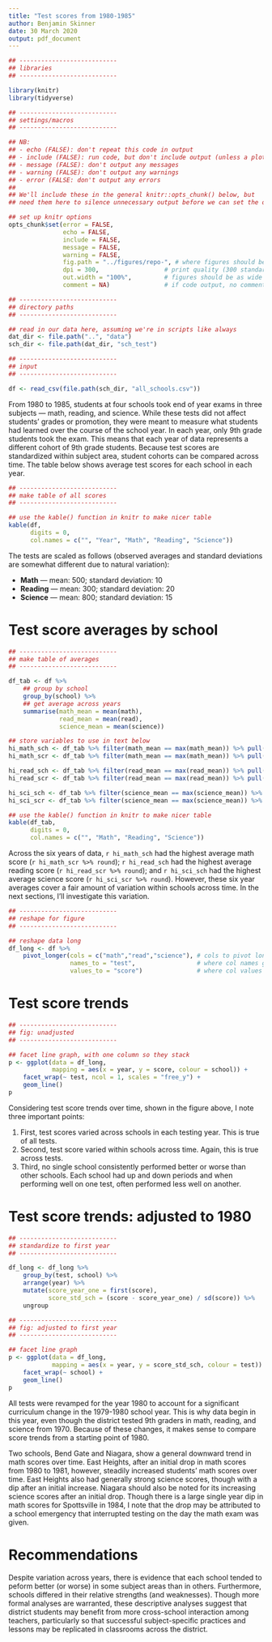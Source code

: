 ```yaml
---
title: "Test scores from 1980-1985"
author: Benjamin Skinner
date: 30 March 2020
output: pdf_document
---
```


```r
## ---------------------------
## libraries
## ---------------------------

library(knitr)
library(tidyverse)

## ---------------------------
## settings/macros
## ---------------------------

## NB:
## - echo (FALSE): don't repeat this code in output
## - include (FALSE): run code, but don't include output (unless a plot)
## - message (FALSE): don't output any messages
## - warning (FALSE): don't output any warnings
## - error (FALSE: don't output any errors
##
## We'll include these in the general knitr::opts_chunk() below, but
## need them here to silence unnecessary output before we can set the options

## set up knitr options
opts_chunk$set(error = FALSE,
               echo = FALSE,
               include = FALSE,
               message = FALSE,
               warning = FALSE,
               fig.path = "../figures/repo-", # where figures should be stored
               dpi = 300,                  # print quality (300 standard for print)
               out.width = "100%",         # figures should be as wide as margins
               comment = NA)               # if code output, no comment char on LHS

## ---------------------------
## directory paths
## ---------------------------

## read in our data here, assuming we're in scripts like always
dat_dir <- file.path("..", "data")
sch_dir <- file.path(dat_dir, "sch_test")
```

```r
## ---------------------------
## input
## ---------------------------

df <- read_csv(file.path(sch_dir, "all_schools.csv"))

```

From 1980 to 1985, students at four schools took end of year exams in
three subjects --- math, reading, and science. While these tests did
not affect students' grades or promotion, they were meant to measure
what students had learned over the course of the school year. In each
year, only 9th grade students took the exam. This means that each year
of data represents a different cohort of 9th grade students. Because
test scores are standardized within subject area, student cohorts can
be compared across time. The table below shows average test scores for
each school in each year.

```r
## ---------------------------
## make table of all scores
## ---------------------------

## use the kable() function in knitr to make nicer table
kable(df,
      digits = 0,
      col.names = c("", "Year", "Math", "Reading", "Science"))
```

The tests are scaled as follows (observed averages and standard
deviations are somewhat different due to natural variation):

- **Math** --- mean: 500; standard deviation: 10
- **Reading** --- mean: 300; standard deviation: 20
- **Science** --- mean: 800; standard deviation: 15

# Test score averages by school

```r
## ---------------------------
## make table of averages
## ---------------------------

df_tab <- df %>%
    ## group by school
    group_by(school) %>%
    ## get average across years
    summarise(math_mean = mean(math),
              read_mean = mean(read),
              science_mean = mean(science))

## store variables to use in text below
hi_math_sch <- df_tab %>% filter(math_mean == max(math_mean)) %>% pull(school)
hi_math_scr <- df_tab %>% filter(math_mean == max(math_mean)) %>% pull(math_mean)

hi_read_sch <- df_tab %>% filter(read_mean == max(read_mean)) %>% pull(school)
hi_read_scr <- df_tab %>% filter(read_mean == max(read_mean)) %>% pull(read_mean)

hi_sci_sch <- df_tab %>% filter(science_mean == max(science_mean)) %>% pull(school)
hi_sci_scr <- df_tab %>% filter(science_mean == max(science_mean)) %>% pull(science_mean)

## use the kable() function in knitr to make nicer table
kable(df_tab,
      digits = 0,
      col.names = c("", "Math", "Reading", "Science"))
```

Across the six years of data, `r hi_math_sch` had the
highest average math score (`r hi_math_scr %>% round`); 
`r hi_read_sch` had the highest average reading score 
(`r hi_read_scr %>% round`); and 
`r hi_sci_sch` had the highest average science score 
(`r hi_sci_scr %>% round`). However, these six year averages cover a fair
amount of variation within schools across time. In the next sections, I'll
investigate this variation.

```r
## ---------------------------
## reshape for figure
## ---------------------------

## reshape data long
df_long <- df %>%
    pivot_longer(cols = c("math","read","science"), # cols to pivot long
                 names_to = "test",                 # where col names go
                 values_to = "score")               # where col values go

```

# Test score trends

```r
## ---------------------------
## fig: unadjusted
## ---------------------------

## facet line graph, with one column so they stack
p <- ggplot(data = df_long,
            mapping = aes(x = year, y = score, colour = school)) +
    facet_wrap(~ test, ncol = 1, scales = "free_y") +
    geom_line()
p

```

Considering test score trends over time, shown in the figure above, I
note three important points:

1. First, test scores varied across schools in each testing year. This
is true of all tests.
2. Second, test score varied within schools across time. Again, this
   is true across tests.
3. Third, no single school consistently performed better or worse than
   other schools. Each school had up and down periods and when
   performing well on one test, often performed less well on another.
   

# Test score trends: adjusted to 1980

```r
## ---------------------------
## standardize to first year
## ---------------------------

df_long <- df_long %>%
    group_by(test, school) %>%
    arrange(year) %>% 
    mutate(score_year_one = first(score),
           score_std_sch = (score - score_year_one) / sd(score)) %>%
    ungroup

```
```r
## ---------------------------
## fig: adjusted to first year
## ---------------------------

## facet line graph
p <- ggplot(data = df_long,
            mapping = aes(x = year, y = score_std_sch, colour = test)) +
    facet_wrap(~ school) +
    geom_line()
p

```

All tests were revamped for the year 1980 to account for a significant
curriculum change in the 1979-1980 school year. This is why data begin
in this year, even though the district tested 9th graders in math,
reading, and science from 1970. Because of these changes, it makes
sense to compare score trends from a starting point of 1980.

Two schools, Bend Gate and Niagara, show a general downward trend in
math scores over time. East Heights, after an initial drop in math
scores from 1980 to 1981, however, steadily increased students' math
scores over time. East Heights also had generally strong science
scores, though with a dip after an initial increase. Niagara should
also be noted for its increasing science scores after an initial
drop. Though there is a large single year dip in math scores for
Spottsville in 1984, I note that the drop may be attributed to a
school emergency that interrupted testing on the day the math exam was
given.

# Recommendations

Despite variation across years, there is evidence that each school
tended to peform better (or worse) in some subject areas than in
others. Furthermore, schools differed in their relative strengths (and
weaknesses). Though more formal analyses are warranted, these
descriptive analyses suggest that district students may benefit from
more cross-school interaction among teachers, particularly so that
successful subject-specific practices and lessons may be replicated
in classrooms across the district.
